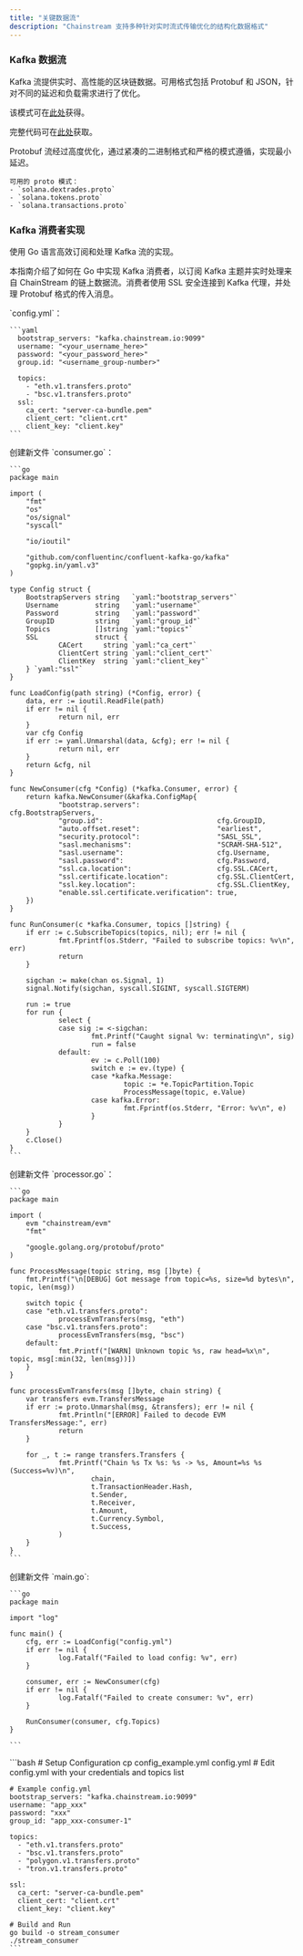 ```yaml
---
title: "关键数据流"
description: "Chainstream 支持多种针对实时流式传输优化的结构化数据格式"
---
```


### Kafka 数据流

Kafka 流提供实时、高性能的区块链数据。可用格式包括 Protobuf 和 JSON，针对不同的延迟和负载需求进行了优化。

该模式可在[此处](https://github.com/chainstream-io/streaming_protobuf)获得。  

完整代码可在[此处](https://github.com/chainstream-io/stream_protobuf_example)获取。

<AccordionGroup>
  <Accordion title="Protobuf Kafka 流" icon="cube" defaultOpen={true}>
    Protobuf 流经过高度优化，通过紧凑的二进制格式和严格的模式遵循，实现最小延迟。

    可用的 proto 模式：
    - `solana.dextrades.proto`
    - `solana.tokens.proto`
    - `solana.transactions.proto`

  </Accordion>
</AccordionGroup>

### Kafka 消费者实现

使用 Go 语言高效订阅和处理 Kafka 流的实现。

本指南介绍了如何在 Go 中实现 Kafka 消费者，以订阅 Kafka 主题并实时处理来自 ChainStream 的链上数据流。消费者使用 SSL 安全连接到 Kafka 代理，并处理 Protobuf 格式的传入消息。

<Steps>
  <Step title="配置">
     `config.yml`：

    ```yaml
      bootstrap_servers: "kafka.chainstream.io:9099"
      username: "<your_username_here>"
      password: "<your_password_here>"
      group.id: "<username_group-number>"

      topics:
        - "eth.v1.transfers.proto"
        - "bsc.v1.transfers.proto"
      ssl:
        ca_cert: "server-ca-bundle.pem"
        client_cert: "client.crt"
        client_key: "client.key"
    ```

  </Step>

  <Step title="消费者实现">
    创建新文件 `consumer.go`：

    ```go
    package main

    import (
        "fmt"
        "os"
        "os/signal"
        "syscall"

        "io/ioutil"

        "github.com/confluentinc/confluent-kafka-go/kafka"
        "gopkg.in/yaml.v3"
    )

    type Config struct {
        BootstrapServers string   `yaml:"bootstrap_servers"`
        Username         string   `yaml:"username"`
        Password         string   `yaml:"password"`
        GroupID          string   `yaml:"group_id"`
        Topics           []string `yaml:"topics"`
        SSL              struct {
                CACert     string `yaml:"ca_cert"`
                ClientCert string `yaml:"client_cert"`
                ClientKey  string `yaml:"client_key"`
        } `yaml:"ssl"`
    }

    func LoadConfig(path string) (*Config, error) {
        data, err := ioutil.ReadFile(path)
        if err != nil {
                return nil, err
        }
        var cfg Config
        if err := yaml.Unmarshal(data, &cfg); err != nil {
                return nil, err
        }
        return &cfg, nil
    }

    func NewConsumer(cfg *Config) (*kafka.Consumer, error) {
        return kafka.NewConsumer(&kafka.ConfigMap{
                "bootstrap.servers":                   cfg.BootstrapServers,
                "group.id":                            cfg.GroupID,
                "auto.offset.reset":                   "earliest",
                "security.protocol":                   "SASL_SSL",
                "sasl.mechanisms":                     "SCRAM-SHA-512",
                "sasl.username":                       cfg.Username,
                "sasl.password":                       cfg.Password,
                "ssl.ca.location":                     cfg.SSL.CACert,
                "ssl.certificate.location":            cfg.SSL.ClientCert,
                "ssl.key.location":                    cfg.SSL.ClientKey,
                "enable.ssl.certificate.verification": true,
        })
    }

    func RunConsumer(c *kafka.Consumer, topics []string) {
        if err := c.SubscribeTopics(topics, nil); err != nil {
                fmt.Fprintf(os.Stderr, "Failed to subscribe topics: %v\n", err)
                return
        }

        sigchan := make(chan os.Signal, 1)
        signal.Notify(sigchan, syscall.SIGINT, syscall.SIGTERM)

        run := true
        for run {
                select {
                case sig := <-sigchan:
                        fmt.Printf("Caught signal %v: terminating\n", sig)
                        run = false
                default:
                        ev := c.Poll(100)
                        switch e := ev.(type) {
                        case *kafka.Message:
                                topic := *e.TopicPartition.Topic
                                ProcessMessage(topic, e.Value)
                        case kafka.Error:
                                fmt.Fprintf(os.Stderr, "Error: %v\n", e)
                        }
                }
        }
        c.Close()
    }
    ```

  </Step>

  <Step title="处理器实现">
    创建新文件 `processor.go`：

    ```go
    package main

    import (
        evm "chainstream/evm"
        "fmt"

        "google.golang.org/protobuf/proto"
    )

    func ProcessMessage(topic string, msg []byte) {
        fmt.Printf("\n[DEBUG] Got message from topic=%s, size=%d bytes\n", topic, len(msg))

        switch topic {
        case "eth.v1.transfers.proto":
                processEvmTransfers(msg, "eth")
        case "bsc.v1.transfers.proto":
                processEvmTransfers(msg, "bsc")
        default:
                fmt.Printf("[WARN] Unknown topic %s, raw head=%x\n", topic, msg[:min(32, len(msg))])
        }
    }

    func processEvmTransfers(msg []byte, chain string) {
        var transfers evm.TransfersMessage
        if err := proto.Unmarshal(msg, &transfers); err != nil {
                fmt.Println("[ERROR] Failed to decode EVM TransfersMessage:", err)
                return
        }

        for _, t := range transfers.Transfers {
                fmt.Printf("Chain %s Tx %s: %s -> %s, Amount=%s %s (Success=%v)\n",
                        chain,
                        t.TransactionHeader.Hash,
                        t.Sender,
                        t.Receiver,
                        t.Amount,
                        t.Currency.Symbol,
                        t.Success,
                )
        }
    }
    ```

  </Step>

  <Step title="主应用程序">
    创建新文件 `main.go`:

    ```go
    package main

    import "log"

    func main() {
        cfg, err := LoadConfig("config.yml")
        if err != nil {
                log.Fatalf("Failed to load config: %v", err)
        }

        consumer, err := NewConsumer(cfg)
        if err != nil {
                log.Fatalf("Failed to create consumer: %v", err)
        }

        RunConsumer(consumer, cfg.Topics)
    }

    ```

  </Step>

<Step title="运行程序">
    ```bash
    # Setup Configuration
    cp config_example.yml config.yml
    # Edit config.yml with your credentials and topics list

    # Example config.yml
    bootstrap_servers: "kafka.chainstream.io:9099"
    username: "app_xxx"
    password: "xxx"
    group_id: "app_xxx-consumer-1"

    topics:
      - "eth.v1.transfers.proto"
      - "bsc.v1.transfers.proto"
      - "polygon.v1.transfers.proto"
      - "tron.v1.transfers.proto"

    ssl:
      ca_cert: "server-ca-bundle.pem"
      client_cert: "client.crt"
      client_key: "client.key"

    # Build and Run
    go build -o stream_consumer
    ./stream_consumer
    ```

</Step>

</Steps>
